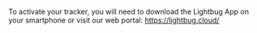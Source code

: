 
To activate your tracker, you will need to download the Lightbug App on your smartphone or visit our web portal: https://lightbug.cloud/
